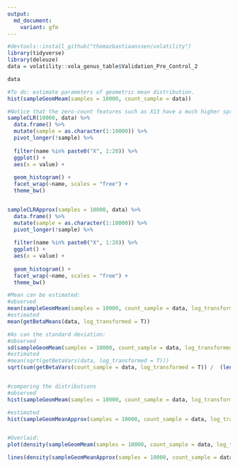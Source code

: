 ```yaml
---
output:
  md_document:
    variant: gfm
---
```



```r
#devtools::install_github("thomazbastiaanssen/volatility")
library(tidyverse)
library(deleuze)
data = volatility::vola_genus_table$Validation_Pre_Control_2

data

```


```r
#To do: estimate parameters of geometric mean distribution. 
hist(sampleGeomMeam(samples = 10000, count_sample = data))

#Notice that the zero-count features such as X13 have a much higher spread than high rollers like X7
sampleCLR(10000, data) %>%
  data.frame() %>%
  mutate(sample = as.character(1:10000)) %>%
  pivot_longer(!sample) %>%
  
  filter(name %in% paste0("X", 1:20)) %>%
  ggplot() +
  aes(x = value) +
  
  geom_histogram() +
  facet_wrap(~name, scales = "free") +
  theme_bw()


sampleCLRApprox(samples = 10000, data) %>%
  data.frame() %>%
  mutate(sample = as.character(1:10000)) %>%
  pivot_longer(!sample) %>%
  
  filter(name %in% paste0("X", 1:20)) %>%
  ggplot() +
  aes(x = value) +
  
  geom_histogram() +
  facet_wrap(~name, scales = "free") +
  theme_bw()

```


```r

#Mean can be estimated:
#observed
mean(sampleGeomMeam(samples = 10000, count_sample = data, log_transformed = T))
#estimated
mean(getBetaMeans(data, log_transformed = T))

#As can the standard deviation:
#observed
sd(sampleGeomMeam(samples = 10000, count_sample = data, log_transformed = T))
#estimated
#mean(sqrt(getBetaVars(data, log_transformed = T)))
sqrt(sum(getBetaVars(count_sample = data, log_transformed = T)) /  (length(data)* length(data)))


#comparing the distributions
#observed
hist(sampleGeomMeam(samples = 10000, count_sample = data, log_transformed = T), xlim =c(-9.2, -8))

#estimated
hist(sampleGeomMeanApprox(samples = 10000, count_sample = data, log_transformed = T), xlim =c(-9.2,  -8))


#Overlaid:
plot(density(sampleGeomMeam(samples = 10000, count_sample = data, log_transformed = T)), col = "red")

lines(density(sampleGeomMeanApprox(samples = 10000, count_sample = data, log_transformed = T)))


```